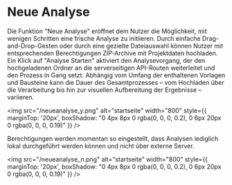 # Neue Analyse

Die Funktion "Neue Analyse" eröffnet dem Nutzer die Möglichkeit, mit wenigen Schritten eine frische Analyse zu initiieren. Durch einfache Drag-and-Drop-Gesten oder durch eine gezielte Dateiauswahl können Nutzer mit entsprechenden Berechtigungen ZIP-Archive mit Projektdaten hochladen. Ein Klick auf "Analyse Starten" aktiviert den Analysevorgang, der den hochgeladenen Ordner an die serverseitigen API-Routen weiterleitet und den Prozess in Gang setzt. Abhängig vom Umfang der enthaltenen Vorlagen und Bausteine kann die Dauer des Gesamtprozesses – vom Hochladen über die Verarbeitung bis hin zur visuellen Aufbereitung der Ergebnisse – variieren.

<img src="/neueanalyse_y.png" alt="startseite" width="800" style={{
      marginTop: '20px',
      boxShadow: "0 4px 8px 0 rgba(0, 0, 0, 0.2), 0 6px 20px 0 rgba(0, 0, 0, 0.19)"
    }} />

Berechtigungen werden momentan so eingestellt, dass Analysen lediglich lokal durchgeführt werden können und nicht über externe Server. 

<img src="/neueanalyse_n.png" alt="startseite" width="800" style={{
      marginTop: '20px',
      boxShadow: "0 4px 8px 0 rgba(0, 0, 0, 0.2), 0 6px 20px 0 rgba(0, 0, 0, 0.19)"
    }} />